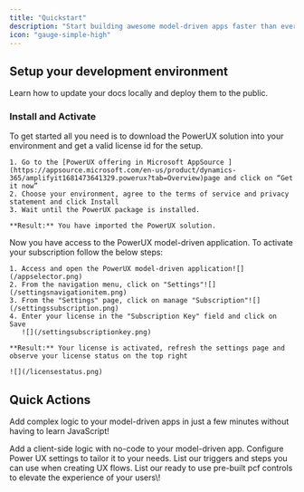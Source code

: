 ```yaml
---
title: "Quickstart"
description: "Start building awesome model-driven apps faster than ever. "
icon: "gauge-simple-high"
---
```


## Setup your development environment 

Learn how to update your docs locally and deploy them to the public.

### Install and Activate

<AccordionGroup>
  <Accordion title="Installation" description="Install PowerUX in your development environment " defaultOpen="true" icon="download">
    To get started all you need is to download the PowerUX solution into your environment and get a valid license id for the setup.

    1. Go to the [PowerUX offering in Microsoft AppSource ](https://appsource.microsoft.com/en-us/product/dynamics-365/amplifyit1681473641329.powerux?tab=Overview)page and click on “Get it now”
    2. Choose your environment, agree to the terms of service and privacy statement and click Install 
    3. Wait until the PowerUX package is installed.

    **Result:** You have imported the PowerUX solution.
  </Accordion>
  <Accordion title="Activate Your Subscription" description="Add your license key in your app settings" icon="key">
    Now you have access to the PowerUX model-driven application. To activate your subscription follow the below steps:

    1. Access and open the PowerUX model-driven application![](/appselector.png)
    2. From the navigation menu, click on "Settings"![](/settingsnavigationitem.png)
    3. From the "Settings" page, click on manage "Subscription"![](/settingssubscription.png)
    4. Enter your license in the "Subscription Key" field and click on Save
       ![](/settingsubscriptionkey.png)

    **Result:** Your license is activated, refresh the settings page and observe your license status on the top right

    ![](/licensestatus.png)
  </Accordion>
</AccordionGroup>

## Quick Actions

Add complex logic to your model-driven apps in just a few minutes without having to learn JavaScript\!

<CardGroup cols={2}>
  <Card title="Create a UX Flow" icon="code-merge" href="/settings/global">
    Add a client-side logic with no-code to your model-driven app.
  </Card>
  <Card title="Settings" icon="sliders" href="/api-playground/configuration">
    Configure Power UX settings to tailor it to your needs.
  </Card>
  <Card title="UX Triggers and Steps" icon="bolt" href="/analytics/supported-integrations">
    List our triggers and steps you can use when creating UX flows.
  </Card>
  <Card title="PCF Controls" icon="react" href="/settings/custom-domain/subdomain">
    List our ready to use pre-built pcf controls to elevate the experience of your users\!
  </Card>
</CardGroup>
